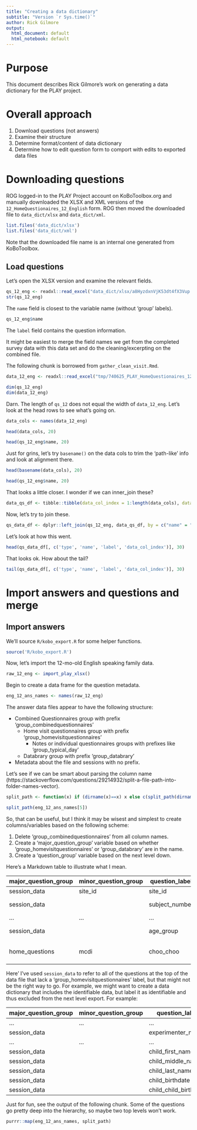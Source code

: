 ```yaml
---
title: "Creating a data dictionary"
subtitle: "Version `r Sys.time()`"
author: Rick Gilmore
output: 
  html_document: default
  html_notebook: default
---
```


# Purpose

This document describes Rick Gilmore's work on generating a data dictionary for the PLAY project.

# Overall approach

1. Download questions (not answers)
2. Examine their structure
3. Determine format/content of data dictionary
4. Determine how to edit question form to comport with edits to exported data files

# Downloading questions

ROG logged-in to the PLAY Project account on KoBoToolbox.org and manually downloaded the XLSX and XML versions of the `12_HomeQuestionaires_12_English` form. ROG then moved the downloaded file to `data_dict/xlsx` and `data_dict/xml`.

```r
list.files('data_dict/xlsx')
list.files('data_dict/xml')
```

Note that the downloaded file name is an internal one generated from KoBoToolbox.

## Load questions

Let's open the XLSX version and examine the relevant fields.

```r
qs_12_eng <- readxl::read_excel("data_dict/xlsx/a8HyzdxnVjK53dt4fX3Vup.xlsx")
str(qs_12_eng)
```

The `name` field is closest to the variable name (without 'group' labels).

```r
qs_12_eng$name
```

The `label` field contains the question information.

It might be easiest to merge the field names we get from the completed survey data with this data set and do the cleaning/excerpting on the combined file.

The following chunk is borrowed from `gather_clean_visit.Rmd`.

```r
data_12_eng <- readxl::read_excel("tmp/740625_PLAY_HomeQuestionaires_12_English-2021-07-29.xlsx")
```

```r
dim(qs_12_eng)
dim(data_12_eng)
```

Darn. The length of `qs_12` does not equal the width of `data_12_eng`. Let's look at the head rows to see what's going on.

```r
data_cols <- names(data_12_eng)

head(data_cols, 20)
```

```r
head(qs_12_eng$name, 20)
```

Just for grins, let's try `basename()` on the data cols to trim the 'path-like' info and look at alignment there.

```r
head(basename(data_cols), 20)
```

```r
head(qs_12_eng$name, 20)
```

That looks a little closer. I wonder if we can inner_join these?

```r
data_qs_df <- tibble::tibble(data_col_index = 1:length(data_cols), data_col_name = basename(data_cols))
```

Now, let's try to join these.

```r
qs_data_df <- dplyr::left_join(qs_12_eng, data_qs_df, by = c("name" = "data_col_name"))
```

Let's look at how this went.

```r
head(qs_data_df[, c('type', 'name', 'label', 'data_col_index')], 30)
```
That looks ok. How about the tail?

```r
tail(qs_data_df[, c('type', 'name', 'label', 'data_col_index')], 30)
```

# Import answers and questions and merge

## Import answers

We'll source `R/kobo_export.R` for some helper functions.

```r
source('R/kobo_export.R')
```

Now, let's import the 12-mo-old English speaking family data.

```r
raw_12_eng <- import_play_xlsx()
```

Begin to create a data frame for the question metadata.

```r
eng_12_ans_names <- names(raw_12_eng)
```

The answer data files appear to have the following structure:

- Combined Questionnaires group with prefix 'group_combinedquestionnaires'
  - Home visit questionnaires group with prefix 'group_homevisitquestionnaires'
    - Notes or individual questionnaires groups with prefixes like 'group_typical_day'
  - Databrary group with prefix 'group_databrary'
- Metadata about the file and sessions with no prefix.

Let's see if we can be smart about parsing the column name (https://stackoverflow.com/questions/29214932/split-a-file-path-into-folder-names-vector).


```r
split_path <- function(x) if (dirname(x)==x) x else c(split_path(dirname(x)), basename(x))
```

```r
split_path(eng_12_ans_names[5])
```

So, that can be useful, but I think it may be wisest and simplest to create columns/variables based on the following scheme:

1. Delete 'group_combinedquestionnaires' from all column names.
2. Create a 'major_question_group' variable based on whether 'group_homevisitquestionnaires' or 'group_databrary' are in the name.
3. Create a 'question_group' variable based on the next level down.

Here's a Markdown table to illustrate what I mean.

| major_question_group | minor_question_group | question_label | answer_types |
|----------------------|---------------------|---------------------|---------------------|
| session_data         | site_id              |  site_id       | \{"NYUNI", "PURDU"\} |
| session_data         |                      | subject_number | \{"022", "023", "001"\} |
| ...                  |  ...                 |   ...          |  ...                    |
| session_data         |                      |  age_group     | \{"12mo", "18mo", "24mo"\} |
| home_questions       | mcdi                 | choo_choo      | \{"NA", "understands", "understands_says"\} |

Here' I've used `session_data` to refer to all of the questions at the top of the data file that lack a 'group_homevisitquestionnaires' label, but that might not be the right way to go. For example, we might want to create a data dictionary that includes the identifiable data, but label it as identifiable and thus excluded from the next level export. For example:

| major_question_group | minor_question_group | question_label | answer_types | personal_identifier | status |
|---------------------|---------------------|---------------------|---------------------|---------------------|---------------------|
| ...                  |  ...                 |   ...          |  ...         | ...                 |                      |
| session_data         |                      | experimenter_name |           | TRUE                | scrubbed_from_export
| ...                  |  ...                 |   ...          |  ...         | ...                 | ...                  |
| session_data         |                      | child_first_name |            | TRUE                | scrubbed_from_export |
| session_data         |                      | child_middle_name |           | TRUE                | scrubbed_from_export |
| session_data         |                      | child_last_name |           | TRUE                | scrubbed_from_export |
| session_data         |                      | child_birthdate |           | TRUE                | scrubbed_from_export |
| session_data         |                      | child_child_birth_city |           | FALSE                | shared |

Just for fun, see the output of the following chunk. Some of the questions go pretty deep into the hierarchy, so maybe two top levels won't work.

```r
purrr::map(eng_12_ans_names, split_path)
```

